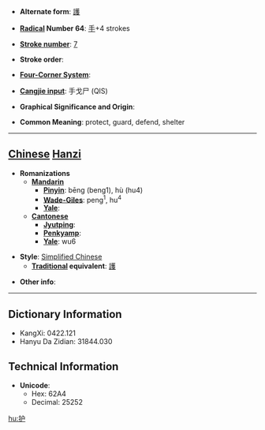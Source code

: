 * '''Alternate form''': [[護]]

* '''[[Wiktionary:Chinese radical index| Radical]] Number 64''': [[Wiktionary:Chinese radical index 手|手]]+4 strokes

* '''[[Wiktionary:Chinese total strokes index|Stroke number]]''': [[Wiktionary:Chinese total strokes index 7|7]]

* '''Stroke order''': 

* '''[[Wiktionary:Chinese four corner index|Four-Corner System]]''': 

* '''[[Wiktionary:Chinese Cangjie index|Cangjie input]]''': 手戈尸 (QIS)

* '''Graphical Significance and Origin''': 

* '''Common Meaning''': protect, guard, defend, shelter

----

== [[Chinese]] [[Hanzi]] ==

* '''Romanizations'''
** '''[[Mandarin]]'''
*** '''[[Pinyin]]''': bēng (beng1), hù (hu4)
*** '''[[Wade-Giles]]''': peng<sup>1</sup>, hu<sup>4</sup>
*** '''[[Yale]]''': 
** '''[[Cantonese]]'''
*** '''[[Jyutping]]''':
*** '''[[Penkyamp]]''': 
*** '''[[Yale]]''': wu6

* '''Style''': [[Simplified Chinese]] 
** '''[[Traditional Chinese|Traditional]] equivalent''': [[護]]

* '''Other info''': 

----

== Dictionary Information ==

* KangXi: 0422.121
* Hanyu Da Zidian: 31844.030

== Technical Information ==

* '''Unicode''':
** Hex: 62A4
** Decimal: 25252

[[hu:护]]